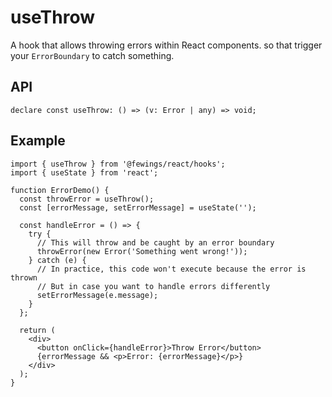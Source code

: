 # useThrow

A hook that allows throwing errors within React components. so that trigger your `ErrorBoundary` to catch something.

## API

```tsx
declare const useThrow: () => (v: Error | any) => void;
```

## Example

```tsx
import { useThrow } from '@fewings/react/hooks';
import { useState } from 'react';

function ErrorDemo() {
  const throwError = useThrow();
  const [errorMessage, setErrorMessage] = useState('');

  const handleError = () => {
    try {
      // This will throw and be caught by an error boundary
      throwError(new Error('Something went wrong!'));
    } catch (e) {
      // In practice, this code won't execute because the error is thrown
      // But in case you want to handle errors differently
      setErrorMessage(e.message);
    }
  };

  return (
    <div>
      <button onClick={handleError}>Throw Error</button>
      {errorMessage && <p>Error: {errorMessage}</p>}
    </div>
  );
}
```
